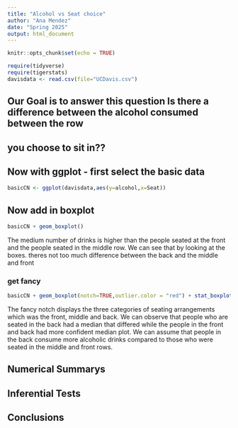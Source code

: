 ```yaml
---
title: "Alcohol vs Seat choice"
author: "Ana Mendez"
date: "Spring 2025"
output: html_document
---
```


```r
knitr::opts_chunk$set(echo = TRUE)
```

```r
require(tidyverse)
require(tigerstats)
davisdata <- read.csv(file="UCDavis.csv")
```
## Our Goal is to answer this question Is there a difference between the alcohol consumed between the row
## you choose to sit in??

## Now with ggplot - first select the basic data

```r
basicCN <- ggplot(davisdata,aes(y=alcohol,x=Seat))
```
## Now add in boxplot

```r
basicCN + geom_boxplot()
```
  
  The medium number of drinks is higher than the people seated at the front and the people seated in the middle row. We can see that by looking at the boxes. theres not too much difference between the back and the middle and front 
  
### get fancy  

```r
basicCN + geom_boxplot(notch=TRUE,outlier.color = "red") + stat_boxplot(geom ='errorbar') + labs(title="Fancy notch boxplot \n with 2 lines")
```

The fancy notch displays the three categories of seating arrangements which was the front, middle and back. We can observe that people who are seated in the back had a median that differed while the people in the front and back had more confident median plot.
We can assume that people in the back consume more alcoholic drinks compared to those who were seated in the middle and front rows.

## Numerical Summarys 

## Inferential Tests

## Conclusions


